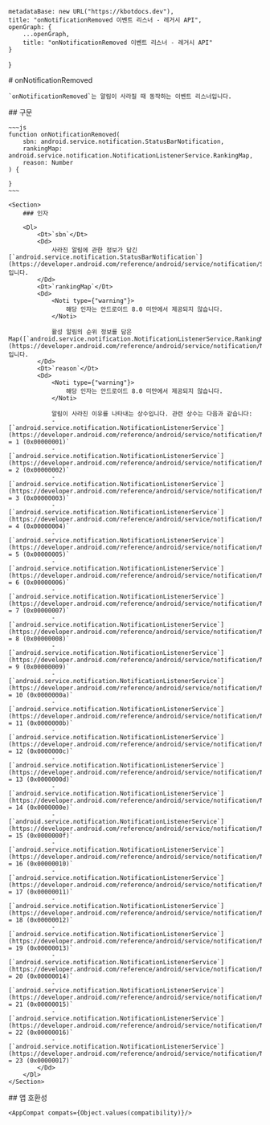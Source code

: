 
    metadataBase: new URL("https://kbotdocs.dev"),
    title: "onNotificationRemoved 이벤트 리스너 - 레거시 API",
    openGraph: {
        ...openGraph,
        title: "onNotificationRemoved 이벤트 리스너 - 레거시 API"
    }
}

<Section>
    # onNotificationRemoved

    `onNotificationRemoved`는 알림이 사라질 때 동작하는 이벤트 리스너입니다.
</Section>
<Section>
    ## 구문

    ~~~js
    function onNotificationRemoved(
        sbn: android.service.notification.StatusBarNotification,
        rankingMap: android.service.notification.NotificationListenerService.RankingMap,
        reason: Number
    ) {

    }
    ~~~

    <Section>
        ### 인자

        <Dl>
            <Dt>`sbn`</Dt>
            <Dd>
                사라진 알림에 관한 정보가 담긴 [`android.service.notification.StatusBarNotification`](https://developer.android.com/reference/android/service/notification/StatusBarNotification)입니다.
            </Dd>
            <Dt>`rankingMap`</Dt>
            <Dd>
                <Noti type={"warning"}>
                    해당 인자는 안드로이드 8.0 미만에서 제공되지 않습니다.
                </Noti>

                활성 알림의 순위 정보를 담은 Map([`android.service.notification.NotificationListenerService.RankingMap`](https://developer.android.com/reference/android/service/notification/NotificationListenerService))입니다.
            </Dd>
            <Dt>`reason`</Dt>
            <Dd>
                <Noti type={"warning"}>
                    해당 인자는 안드로이드 8.0 미만에서 제공되지 않습니다.
                </Noti>

                알림이 사라진 이유를 나타내는 상수입니다. 관련 상수는 다음과 같습니다:
                - [`android.service.notification.NotificationListenerService`](https://developer.android.com/reference/android/service/notification/NotificationListenerService)`.REASON_CLICK = 1 (0x00000001)`
                - [`android.service.notification.NotificationListenerService`](https://developer.android.com/reference/android/service/notification/NotificationListenerService)`.REASON_CANCEL = 2 (0x00000002)`
                - [`android.service.notification.NotificationListenerService`](https://developer.android.com/reference/android/service/notification/NotificationListenerService)`.REASON_CANCEL_ALL = 3 (0x00000003)`
                - [`android.service.notification.NotificationListenerService`](https://developer.android.com/reference/android/service/notification/NotificationListenerService)`.REASON_ERROR = 4 (0x00000004)`
                - [`android.service.notification.NotificationListenerService`](https://developer.android.com/reference/android/service/notification/NotificationListenerService)`.REASON_PACKAGE_CHANGED = 5 (0x00000005)`
                - [`android.service.notification.NotificationListenerService`](https://developer.android.com/reference/android/service/notification/NotificationListenerService)`.REASON_USER_STOPPED = 6 (0x00000006)`
                - [`android.service.notification.NotificationListenerService`](https://developer.android.com/reference/android/service/notification/NotificationListenerService)`.REASON_PACKAGE_BANNED = 7 (0x00000007)`
                - [`android.service.notification.NotificationListenerService`](https://developer.android.com/reference/android/service/notification/NotificationListenerService)`.REASON_APP_CANCEL = 8 (0x00000008)`
                - [`android.service.notification.NotificationListenerService`](https://developer.android.com/reference/android/service/notification/NotificationListenerService)`.REASON_APP_CANCEL_ALL = 9 (0x00000009)`
                - [`android.service.notification.NotificationListenerService`](https://developer.android.com/reference/android/service/notification/NotificationListenerService)`.REASON_LISTENER_CANCEL = 10 (0x0000000a)`
                - [`android.service.notification.NotificationListenerService`](https://developer.android.com/reference/android/service/notification/NotificationListenerService)`.REASON_LISTENER_CANCEL_ALL = 11 (0x0000000b)`
                - [`android.service.notification.NotificationListenerService`](https://developer.android.com/reference/android/service/notification/NotificationListenerService)`.REASON_GROUP_SUMMARY_CANCELED = 12 (0x0000000c)`
                - [`android.service.notification.NotificationListenerService`](https://developer.android.com/reference/android/service/notification/NotificationListenerService)`.REASON_GROUP_OPTIMIZATION = 13 (0x0000000d)`
                - [`android.service.notification.NotificationListenerService`](https://developer.android.com/reference/android/service/notification/NotificationListenerService)`.REASON_PACKAGE_SUSPENDED = 14 (0x0000000e)`
                - [`android.service.notification.NotificationListenerService`](https://developer.android.com/reference/android/service/notification/NotificationListenerService)`.REASON_PROFILE_TURNED_OFF = 15 (0x0000000f)`
                - [`android.service.notification.NotificationListenerService`](https://developer.android.com/reference/android/service/notification/NotificationListenerService)`.REASON_UNAUTOBUNDLED = 16 (0x00000010)`
                - [`android.service.notification.NotificationListenerService`](https://developer.android.com/reference/android/service/notification/NotificationListenerService)`.REASON_CHANNEL_BANNED = 17 (0x00000011)`
                - [`android.service.notification.NotificationListenerService`](https://developer.android.com/reference/android/service/notification/NotificationListenerService)`.REASON_SNOOZED = 18 (0x00000012)`
                - [`android.service.notification.NotificationListenerService`](https://developer.android.com/reference/android/service/notification/NotificationListenerService)`.REASON_TIMEOUT = 19 (0x00000013)`
                - [`android.service.notification.NotificationListenerService`](https://developer.android.com/reference/android/service/notification/NotificationListenerService)`.REASON_CHANNEL_REMOVED = 20 (0x00000014)`
                - [`android.service.notification.NotificationListenerService`](https://developer.android.com/reference/android/service/notification/NotificationListenerService)`.REASON_CLEAR_DATA = 21 (0x00000015)`
                - [`android.service.notification.NotificationListenerService`](https://developer.android.com/reference/android/service/notification/NotificationListenerService)`.REASON_ASSISTANT_CANCEL = 22 (0x00000016)`
                - [`android.service.notification.NotificationListenerService`](https://developer.android.com/reference/android/service/notification/NotificationListenerService)`.REASON_LOCKDOWN = 23 (0x00000017)`
            </Dd>
        </Dl>
    </Section>
</Section>
<Section>
    ## 앱 호환성

    <AppCompat compats={Object.values(compatibility)}/>
</Section>